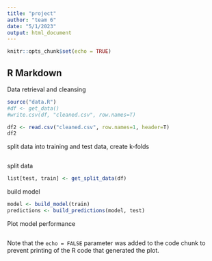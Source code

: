 ---
title: "project"
author: "team 6"
date: "5/1/2023"
output: html_document
---

```{r setup, include=FALSE}
knitr::opts_chunk$set(echo = TRUE)
```

## R Markdown

Data retrieval and cleansing

```{r cars}
source("data.R")
#df <- get_data()
#write.csv(df, "cleaned.csv", row.names=T)

df2 <- read.csv("cleaned.csv", row.names=1, header=T)
df2
```

split data into training and test data, create k-folds
```{r}

```

split data
```{r}
list[test, train] <- get_split_data(df)
```

build model
```{r}
model <- build_model(train)
predictions <- build_predictions(model, test)
```

Plot model performance
```{r pressure, echo=FALSE}

```

Note that the `echo = FALSE` parameter was added to the code chunk to prevent printing of the R code that generated the plot.
